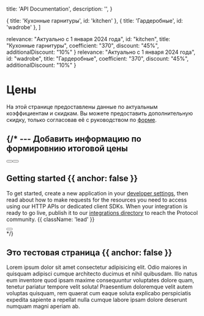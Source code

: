 
  title: 'API Documentation',
  description:
    '',
}

  { title: 'Кухонные гарнитуры', id: 'kitchen' },
  { title: 'Гардеробные', id: 'wadrobe' },
]

  relevance: "Актуально с 1 января 2024 года",
  id: "kitchen",
  title: "Кухонные гарнитуры",
  coefficient: "370",
  discount: "45%",
  additionalDiscount: "10%"
}
  relevance: "Актуально с 1 января 2024 года",
  id: "wadrobe",
  title: "Гардеробные",
  coefficient: "370",
  discount: "45%",
  additionalDiscount: "10%"
}

<HeroPattern />

# Цены

На этой странице предоставлены данные по актуальным коэффициентам и скидкам. Вы можете предоставить дополнительную скидку, только согласовав её с руководством по [форме](/).

{/* ---
Добавить информацию по формировнию итоговой цены
---




<div className="not-prose mb-16 mt-6 flex gap-3">
  <Button href="/quickstart" arrow="right" children="Quickstart" />
  <Button href="/sdks" variant="outline" children="Explore SDKs" />
</div>

## Getting started {{ anchor: false }}

To get started, create a new application in your [developer settings](#), then read about how to make requests for the resources you need to access using our HTTP APIs or dedicated client SDKs. When your integration is ready to go live, publish it to our [integrations directory](#) to reach the Protocol community. {{ className: 'lead' }}

<div className="not-prose">
  <Button
    href="/sdks"
    variant="text"
    arrow="right"
    children="Get your API key"
  />
</div>
 */}

<Resources data={dataKitchen}/>
<Resources data={dataWadrobe} />

<Guides />

## Это тестовая страница {{ anchor: false }}

Lorem ipsum dolor sit amet consectetur adipisicing elit. Odio maiores in quisquam adipisci cumque architecto ducimus et nihil quibusdam. Illo natus eum inventore quod ipsam maxime consequuntur voluptates dolore quam, tenetur pariatur tempore velit soluta! Praesentium doloremque velit autem voluptas quisquam, rem quaerat cum eaque soluta explicabo perspiciatis expedita sapiente a repellat nulla cumque labore ipsam dolore deserunt numquam magni aperiam ab. 

